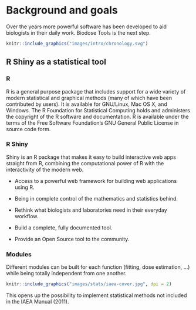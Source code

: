 # Background and goals {#intro-background}

Over the years more powerful software has been developed to aid biologists in their daily work. Biodose Tools is the next step.

```r
knitr::include_graphics("images/intro/chronology.svg")
```

## R Shiny as a statistical tool {#intro-background-rlang}

### R

R is a general purpose package that includes support for a wide variety of modern
statistical and graphical methods (many of which have been contributed by users). It is available for GNU/Linux, Mac OS X, and Windows. The R Foundation for Statistical Computing holds and administers the copyright of the R software and documentation. R is available under the terms of the Free Software Foundation’s GNU General Public License in source code form.

### R Shiny 

Shiny is an R package that makes it easy to build interactive web apps straight from R, combining the computational power of R with the interactivity of the modern web.

- Access to a powerful web framework for building web applications using R.
- Being in complete control of the mathematics and statistics behind.

- Rethink what biologists and laboratories need in their everyday workflow.
- Build a complete, fully documented tool.
- Provide an Open Source tool to the community.

### Modules {#intro-background-modules}

Different modules can be built for each function (fitting, dose estimation, …) while being totally independent from one another.

```r
knitr::include_graphics("images/stats/iaea-cover.jpg", dpi = 2)
```

This opens up the possibility to implement statistical methods not included in the IAEA Manual (2011).

